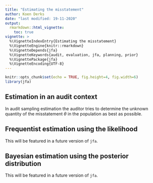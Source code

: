 ---
title: "Estimating the misstatement"
author: Koen Derks
date: "last modified: 19-11-2020"
output: 
  rmarkdown::html_vignette:
    toc: true
vignette: >
  %\VignetteIndexEntry{Estimating the misstatement}
  %\VignetteEngine{knitr::rmarkdown}
  %\VignetteDepends{jfa}
  %\VignetteKeywords{audit, evaluation, jfa, planning, prior}
  %\VignettePackage{jfa}
  %\VignetteEncoding{UTF-8}
---

```{r setup, include=FALSE}
knitr::opts_chunk$set(echo = TRUE, fig.height=4, fig.width=6)
library(jfa)
```

## Estimation in an audit context

In audit sampling estimation the auditor tries to determine the unknown quantity of the misstatement $\theta$ in the population as best as possible. 

## Frequentist estimation using the likelihood

This will be featured in a future version of `jfa`.

## Bayesian estimation using the posterior distribution

This will be featured in a future version of `jfa`.